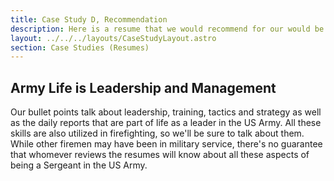 ```yaml
---
title: Case Study D, Recommendation
description: Here is a resume that we would recommend for our would be firefighter
layout: ../../../layouts/CaseStudyLayout.astro
section: Case Studies (Resumes)
---
```


<ResumeD />

## Army Life is Leadership and Management

Our bullet points talk about leadership, training, tactics and strategy as well as the daily reports that are part of life as a leader in the US Army. All these skills are also utilized in firefighting, so we'll be sure to talk about them.
While other firemen may have been in military service, there's no guarantee that whomever reviews the resumes will know about all these aspects of being a Sergeant in the US Army.